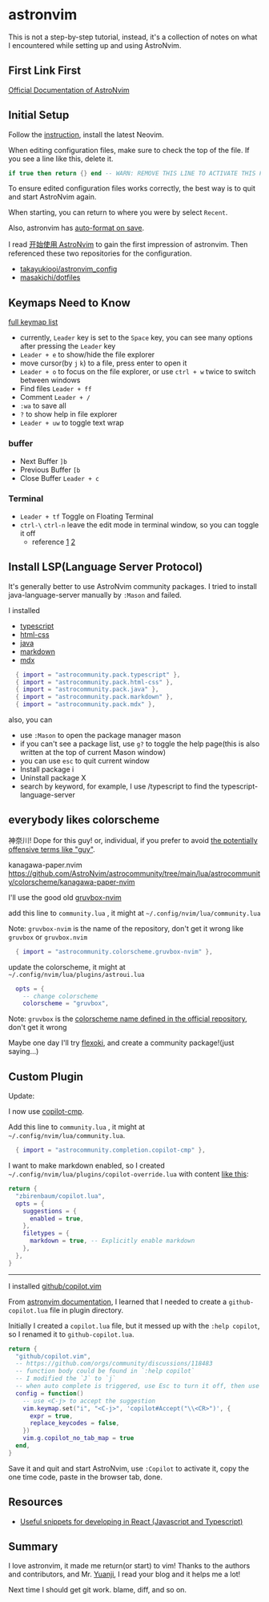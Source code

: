 # astronvim

This is not a step-by-step tutorial, instead, it's a collection of notes on what I encountered while setting up and using AstroNvim.

## First Link First

[Official Documentation of AstroNvim](https://docs.astronvim.com)

## Initial Setup

Follow the [instruction](https://github.com/neovim/neovim/blob/master/INSTALL.md), install the latest Neovim.

When editing configuration files, make sure to check the top of the file. If you see a line like this, delete it.

```lua
if true then return {} end -- WARN: REMOVE THIS LINE TO ACTIVATE THIS FILE
```

To ensure edited configuration files works correctly, the best way is to quit and start AstroNvim again.

When starting, you can return to where you were by select `Recent`.

Also, astronvim has [auto-format on save](https://docs.astronvim.com/recipes/advanced_lsp/).

I read [开始使用 AstroNvim](https://blog.yuanji.dev/posts/getting-started-with-astronvim/) to gain the first impression of astronvim. Then referenced these two repositories for the configuration.

- [takayukiooi/astronvim_config](https://github.com/takayukiooi/astronvim_config)
- [masakichi/dotfiles](https://github.com/masakichi/dotfiles/tree/main/home/dot_config/nvim)

## Keymaps Need to Know

[full keymap list](https://docs.astronvim.com/mappings)

- currently, `Leader` key is set to the `Space` key, you can see many options after pressing the `Leader` key
- `Leader + e` to show/hide the file explorer
- move cursor(by `j` `k`) to a file, press enter to open it
- `Leader + o` to focus on the file explorer, or use `ctrl + w` twice to switch between windows
- Find files `Leader + ff`
- Comment `Leader + /`
- `:wa` to save all
- `?` to show help in file explorer
- `Leader + uw` to toggle text wrap

### buffer

- Next Buffer `]b`
- Previous Buffer `[b`
- Close Buffer `Leader + c`

### Terminal

- `Leader + tf` Toggle on Floating Terminal
- `ctrl-\` `ctrl-n` leave the edit mode in terminal window, so you can toggle it off
  - reference [1](https://github.com/voldikss/vim-floaterm/issues/371#issuecomment-1236128589) [2](https://www.reddit.com/r/neovim/comments/wk1vcc/comment/ijkob3z/?utm_source=share&utm_medium=web3x&utm_name=web3xcss&utm_term=1&utm_content=share_button)

## Install LSP(Language Server Protocol)

It's generally better to use AstroNvim community packages. I tried to install java-language-server manually by `:Mason` and failed.

I installed

- [typescript](https://docs.astronvim.com/recipes/advanced_lsp/#typescript-typescriptnvim)
- [html-css](https://github.com/AstroNvim/astrocommunity/tree/main/lua/astrocommunity/pack/html-css)
- [java](https://docs.astronvim.com/recipes/advanced_lsp/#java-nvim-jdtls)
- [markdown](https://github.com/AstroNvim/astrocommunity/tree/main/lua/astrocommunity/pack/markdown)
- [mdx](https://github.com/AstroNvim/astrocommunity/tree/main/lua/astrocommunity/pack/mdx)

```lua
  { import = "astrocommunity.pack.typescript" },
  { import = "astrocommunity.pack.html-css" },
  { import = "astrocommunity.pack.java" },
  { import = "astrocommunity.pack.markdown" },
  { import = "astrocommunity.pack.mdx" },
```

also, you can

- use `:Mason` to open the package manager mason
- if you can't see a package list, use `g?` to toggle the help page(this is also written at the top of current Mason window)
- you can use `esc` to quit current window
- Install package i
- Uninstall package X
- search by keyword, for example, I use /typescript to find the typescript-language-server

## everybody likes colorscheme

神奈川! Dope for this guy! or, individual, if you prefer to avoid [the potentially offensive terms like "guy"](https://github.com/mdx-js/mdx/issues/1599#issuecomment-1368502072).

kanagawa-paper.nvim
https://github.com/AstroNvim/astrocommunity/tree/main/lua/astrocommunity/colorscheme/kanagawa-paper-nvim

I'll use the good old [gruvbox-nvim](https://github.com/AstroNvim/astrocommunity/tree/main/lua/astrocommunity/colorscheme/gruvbox-nvim)

add this line to `community.lua` , it might at `~/.config/nvim/lua/community.lua`

Note: `gruvbox-nvim` is the name of the repository, don't get it wrong like `gruvbox` or `gruvbox.nvim`

```lua
  { import = "astrocommunity.colorscheme.gruvbox-nvim" },
```

update the colorscheme, it might at `~/.config/nvim/lua/plugins/astroui.lua`

```lua
  opts = {
    -- change colorscheme
    colorscheme = "gruvbox",
```

Note: `gruvbox` is the [colorscheme name defined in the official repository](https://github.com/ellisonleao/gruvbox.nvim?tab=readme-ov-file#basic-usage), don't get it wrong

Maybe one day I'll try [flexoki](https://github.com/kepano/flexoki-neovim), and create a community package!(just saying...)

## Custom Plugin

Update:

I now use [copilot-cmp](https://github.com/AstroNvim/astrocommunity/tree/main/lua/astrocommunity/completion/copilot-cmp).

Add this line to `community.lua` , it might at `~/.config/nvim/lua/community.lua`.

```lua filename="community.lua"
  { import = "astrocommunity.completion.copilot-cmp" },
```

I want to make markdown enabled, so I created `~/.config/nvim/lua/plugins/copilot-override.lua` with content [like this](https://github.com/orgs/community/discussions/38074#discussioncomment-10912473):

```lua filename="copilot-override.lua" showLineNumbers
return {
  "zbirenbaum/copilot.lua",
  opts = {
    suggestions = {
      enabled = true,
    },
    filetypes = {
      markdown = true, -- Explicitly enable markdown
    },
  },
}
```

---

I installed [github/copilot.vim](https://github.com/github/copilot.vim)

From [astronvim documentation](https://docs.astronvim.com/configuration/customizing_plugins/#defining-plugins), I learned that I needed to create a `github-copilot.lua` file in plugin directory.

Initially I created a `copilot.lua` file, but it messed up with the `:help copilot`, so I renamed it to `github-copilot.lua`.

```lua
return {
  "github/copilot.vim",
  -- https://github.com/orgs/community/discussions/118483
  -- function body could be found in `:help copilot`
  -- I modified the `J` to `j`
  -- when auto complete is triggered, use Esc to turn it off, then use <C-j> to accept the suggestion
  config = function()
    -- use <C-j> to accept the suggestion
    vim.keymap.set("i", "<C-j>", 'copilot#Accept("\\<CR>")', {
      expr = true,
      replace_keycodes = false,
    })
    vim.g.copilot_no_tab_map = true
  end,
}
```

Save it and quit and start AstroNvim, use `:Copilot` to activate it, copy the one time code, paste in the browser tab, done.

## Resources

- [ Useful snippets for developing in React (Javascript and Typescript) ](https://github.com/mlaursen/vim-react-snippets)

## Summary

I love astronvim, it made me return(or start) to vim! Thanks to the authors and contributors, and Mr. [Yuanji](https://blog.yuanji.dev/posts/getting-started-with-astronvim/), I read your blog and it helps me a lot!

Next time I should get git work. blame, diff, and so on.
